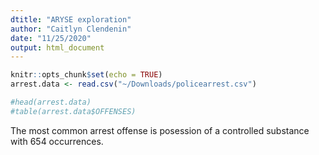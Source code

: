 ```yaml
---
dtitle: "ARYSE exploration"
author: "Caitlyn Clendenin"
date: "11/25/2020"
output: html_document
---
```


```r
knitr::opts_chunk$set(echo = TRUE)
arrest.data <- read.csv("~/Downloads/policearrest.csv")
```


```r
#head(arrest.data)
#table(arrest.data$OFFENSES) 

```
The most common arrest offense is posession of a controlled substance with 654 
occurrences. 


